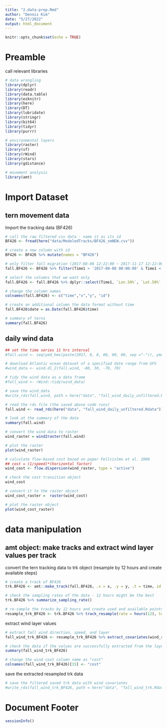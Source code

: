 ---
title: "2.data-prep.Rmd"
author: "Dennis Kim"
date: "5/27/2022"
output: html_document
---
```{r setup, include=FALSE}
knitr::opts_chunk$set(echo = TRUE)
```

# Preamble 

call relevant libraries 
```{r import_libraries}
# data wrangling 
library(dplyr)
library(readr)
library(data.table)
library(ezknitr)
library(here)
library(DT)
library(lubridate)
library(stringr)
library(bit64)
library(tidyr)
library(purrr)

# environmental layers 
library(raster)
library(sf)
library(rWind)
library(stars)
library(gdistance)

# movement analysis 
library(amt)
```

# Import Dataset 

## tern movement data

Import the tracking data (BF426)
```{r tern data}
# call the raw filtered csv data - name it as its id 
BF426 <- fread(here("data/ModeledTracks/BF426_smNEW.csv"))

# create a new column with id 
BF426 <- BF426 %>% mutate(names = "BF426")

# only filter fall migration (2017-08-08 12:22:00 ~ 2017-11-17 12:22:00)
fall.BF426 <- BF426 %>% filter(Time1 > '2017-08-08 00:00:00' & Time1 < "2017-11-17 23:59:59")

# select the columns that we want only
fall.BF426 <- fall.BF426 %>% dplyr::select(Time1, `Lon.50%`, `Lat.50%`, names)

# change the column names 
colnames(fall.BF426) <- c("time","x","y", "id")

# create an additional column the data format without time 
fall.BF426$date = as.Date(fall.BF426$time)

# summary of terns 
summary(fall.BF426)
```

## daily wind data
```{r wind data}
## set the time series 11 hrs interval
#fall.wind <- seq(ymd_hms(paste(2017, 8, 8, 00, 00, 00, sep ="-")), ymd_hms(paste(2017, 11, 17, 23, 59, 59, sep = "-")), by = "24 hours")

# download Atlantic ocean dataset of a specified date range from GFS 
#wind_data <- wind.dl_2(fall.wind, -80, 30, -70, 70)

# tidy the wind data as a data frame
#fall_wind <- rWind::tidy(wind_data)

# save the wind_data 
#write_rds(fall_wind, path = here("data", "fall_wind_daily_unfiltered.Rdata"))

# read the rds file (the saved above code runs)
fall.wind <- read_rds(here("data", "fall_wind_daily_unfiltered.Rdata"))

# look at the summary of the data
summary(fall.wind)

# convert the wind data to raster
wind_raster = wind2raster(fall.wind)

# plot the raster
plot(wind_raster)

# calculate flow-based cost based on paper Fellcislmo et al. 2008
## cost = (1/speed)*(horizontal factor)
wind_cost <- flow.dispersion(wind_raster, type = "active")

# check the cost transition object
wind_cost

# convert it to the raster object 
wind_cost_raster =  raster(wind_cost)

# plot the raster object 
plot(wind_cost_raster)
```

# data manipulation 

## amt object: make tracks and extract wind layer values per track

convert the tern tracking data to trk object (resample by 12 hours and create available steps)
```{r convert trk object}
# create a track of BF426
trk.BF426 <- amt::make_track(fall.BF426, .x = x, .y = y, .t = time, id = id, date = date)

# check the sampling rates of the data - 12 hours might be the best
trk.BF426 %>% summarize_sampling_rate()

# re-sample the tracks by 12 hours and create used and available points and steps 
resample_trk_BF426 <- trk.BF426 %>% track_resample(rate = hours(12), tolerance = hours(1)) %>% steps_by_burst() %>% random_steps()
```

extract wind layer values 
```{r extract wind speed and dir values}
# extract fall wind direction, speed, and layer
fall_wind_trk_BF426 <- resample_trk_BF426 %>% extract_covariates(wind_raster) %>% extract_covariates(wind_cost_raster)

# check the data if the values are successfully extracted from the layers 
summary(fall_wind_trk_BF426)

# change the wind cost column name as "cost"
colnames(fall_wind_trk_BF426)[15] <- "cost"
```

save the extracted resampled trk data 
```{r save the resampled trk data}
# save the filtered saved trk data with wind covariates
#write_rds(fall_wind_trk_BF426, path = here("data", "fall_wind_trk.Rdata"))
```

# Document Footer
```{r}
sessionInfo()
```